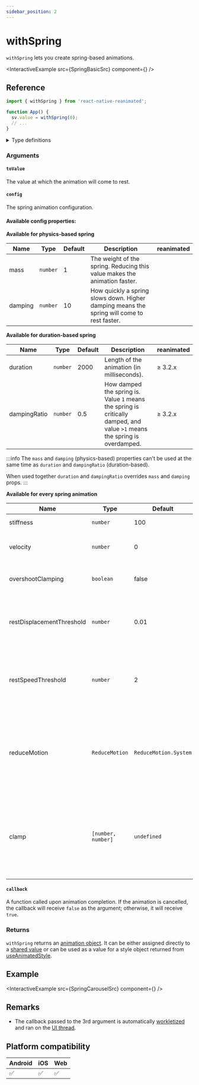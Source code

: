 ```yaml
---
sidebar_position: 2
---
```


# withSpring

`withSpring` lets you create spring-based animations.


<InteractiveExample src={SpringBasicSrc} component={<SpringBasic />} />

## Reference

```javascript
import { withSpring } from 'react-native-reanimated';

function App() {
  sv.value = withSpring(0);
  // ...
}
```

<details>
<summary>Type definitions</summary>

```typescript
type AnimatableValue = number | string | number[];

interface WithSpringConfig {
  damping?: number;
  mass?: number;
  stiffness?: number;
  overshootClamping?: boolean;
  restSpeedThreshold?: number;
  restDisplacementThreshold?: number;
  velocity?: number;
  reduceMotion?: ReduceMotion;
  clamp?: [number, number];
}

function withSpring<T extends AnimatableValue>(
  toValue: T,
  config?: WithSpringConfig,
  callback?: (finished?: boolean, current?: AnimatableValue) => void
): T;

enum ReduceMotion {
  System = 'system',
  Always = 'always',
  Never = 'never',
}
```

</details>

### Arguments

#### `toValue`

The value at which the animation will come to rest.

#### `config` <Optional />

The spring animation configuration.


<InteractivePlayground usePlayground={useSpringPlayground} />

#### Available config properties:

**Available for physics-based spring**

| Name                 | Type     | Default | Description                                                                                | reanimated |
| -------------------- | -------- | ------- | ------------------------------------------------------------------------------------------ | ---------- |
| mass <Optional />    | `number` | 1       | The weight of the spring. Reducing this value makes the animation faster.                  |            |
| damping <Optional /> | `number` | 10      | How quickly a spring slows down. Higher damping means the spring will come to rest faster. |            |

**Available for duration-based spring**

| Name                      | Type     | Default | Description                                                                                                               | reanimated |
| ------------------------- | -------- | ------- | ------------------------------------------------------------------------------------------------------------------------- | ---------- |
| duration <Optional />     | `number` | 2000    | Length of the animation (in milliseconds).                                                                                | ≥ 3.2.x    |
| dampingRatio <Optional /> | `number` | 0.5     | How damped the spring is. Value `1` means the spring is critically damped, and value `>1` means the spring is overdamped. | ≥ 3.2.x    |

:::info
The `mass` and `damping` (physics-based) properties can't be used at the same time as `duration` and `dampingRatio` (duration-based).

When used together `duration` and `dampingRatio` overrides `mass` and `damping` props.
:::

**Available for every spring animation**

| Name                                   | Type               | Default               | Description                                                                                                                                    | reanimated |
| -------------------------------------- | ------------------ | --------------------- | ---------------------------------------------------------------------------------------------------------------------------------------------- | ---------- |
| stiffness <Optional />                 | `number`           | 100                   | How bouncy the spring is.                                                                                                                      |            |
| velocity <Optional />                  | `number`           | 0                     | Initial velocity applied to the spring equation.                                                                                               |            |
| overshootClamping <Optional />         | `boolean`          | false                 | Whether a spring can bounce over the `toValue`.                                                                                                |            |
| restDisplacementThreshold <Optional /> | `number`           | 0.01                  | The displacement below which the spring will snap to `toValue` without further oscillations.                                                   |            |
| restSpeedThreshold <Optional />        | `number`           | 2                     | The speed in pixels per second from which the spring will snap to `toValue` without further oscillations.                                      |            |
| reduceMotion <Optional />              | `ReduceMotion`     | `ReduceMotion.System` | A parameter that determines how the animation responds to the device's reduced motion accessibility setting.                                   | ≥ 3.5.x    |
| clamp <Optional />                     | `[number, number]` | `undefined`           | Limit of the scope of movement. If your spring would exceed this limit, then "dampingRatio" will be reduced (to make the spring less "bouncy") | ≥ 3.6.x    |

#### `callback` <Optional />

A function called upon animation completion. If the animation is cancelled, the callback will receive `false` as the argument; otherwise, it will receive `true`.

### Returns

`withSpring` returns an [animation object](/docs/fundamentals/glossary#animation-object). It can be either assigned directly to a [shared value](/docs/fundamentals/glossary#shared-value) or can be used as a value for a style object returned from [useAnimatedStyle](docs/core/useAnimatedStyle).

## Example


<InteractiveExample src={SpringCarouselSrc} component={<SpringCarousel />} />

## Remarks

- The callback passed to the 3rd argument is automatically [workletized](/docs/fundamentals/glossary#to-workletize) and ran on the [UI thread](/docs/fundamentals/glossary#ui-thread).

## Platform compatibility

<div className="platform-compatibility">

| Android | iOS | Web |
| ------- | --- | --- |
| ✅      | ✅  | ✅  |

</div>
